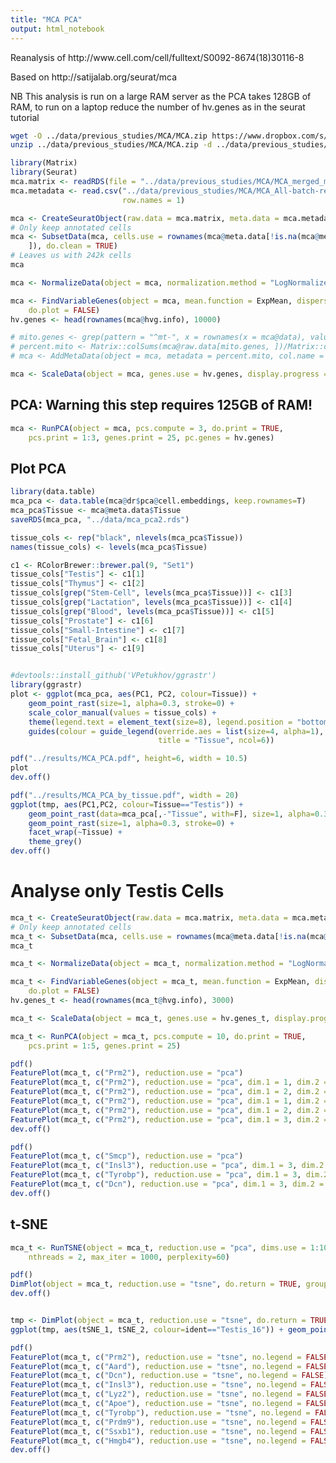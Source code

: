```yaml
---
title: "MCA PCA"
output: html_notebook
---
```


Reanalysis of http://www.cell.com/cell/fulltext/S0092-8674(18)30116-8

Based on http://satijalab.org/seurat/mca

NB This analysis is run on a large RAM server as the PCA takes 128GB of RAM, to run on a laptop reduce the number of hv.genes as in the seurat tutorial

```bash
wget -O ../data/previous_studies/MCA/MCA.zip https://www.dropbox.com/s/dl/8d8t4od38oojs6i/MCA.zip
unzip ../data/previous_studies/MCA/MCA.zip -d ../data/previous_studies/
```


```r
library(Matrix)
library(Seurat)
mca.matrix <- readRDS(file = "../data/previous_studies/MCA/MCA_merged_mat.rds")
mca.metadata <- read.csv("../data/previous_studies/MCA/MCA_All-batch-removed-assignments.csv",
                         row.names = 1)

mca <- CreateSeuratObject(raw.data = mca.matrix, meta.data = mca.metadata, project = "MouseCellAtlas")
# Only keep annotated cells
mca <- SubsetData(mca, cells.use = rownames(mca@meta.data[!is.na(mca@meta.data$ClusterID), 
    ]), do.clean = TRUE)
# Leaves us with 242k cells
mca
```

```r
mca <- NormalizeData(object = mca, normalization.method = "LogNormalize", scale.factor = 10000)

mca <- FindVariableGenes(object = mca, mean.function = ExpMean, dispersion.function = LogVMR, 
    do.plot = FALSE)
hv.genes <- head(rownames(mca@hvg.info), 10000)
```

```r
# mito.genes <- grep(pattern = "^mt-", x = rownames(x = mca@data), value = TRUE)
# percent.mito <- Matrix::colSums(mca@raw.data[mito.genes, ])/Matrix::colSums(mca@raw.data)
# mca <- AddMetaData(object = mca, metadata = percent.mito, col.name = "percent.mito")

mca <- ScaleData(object = mca, genes.use = hv.genes, display.progress = TRUE)
```

## PCA: Warning this step requires 125GB of RAM!

```r
mca <- RunPCA(object = mca, pcs.compute = 3, do.print = TRUE, 
    pcs.print = 1:3, genes.print = 25, pc.genes = hv.genes)
```

## Plot PCA

```r

library(data.table)
mca_pca <- data.table(mca@dr$pca@cell.embeddings, keep.rownames=T)
mca_pca$Tissue <- mca@meta.data$Tissue
saveRDS(mca_pca, "../data/mca_pca2.rds")

tissue_cols <- rep("black", nlevels(mca_pca$Tissue))
names(tissue_cols) <- levels(mca_pca$Tissue)

c1 <- RColorBrewer::brewer.pal(9, "Set1")
tissue_cols["Testis"] <- c1[1]
tissue_cols["Thymus"] <- c1[2]
tissue_cols[grep("Stem-Cell", levels(mca_pca$Tissue))] <- c1[3]
tissue_cols[grep("Lactation", levels(mca_pca$Tissue))] <- c1[4]
tissue_cols[grep("Blood", levels(mca_pca$Tissue))] <- c1[5]
tissue_cols["Prostate"] <- c1[6]
tissue_cols["Small-Intestine"] <- c1[7]
tissue_cols["Fetal_Brain"] <- c1[8]
tissue_cols["Uterus"] <- c1[9]


#devtools::install_github('VPetukhov/ggrastr')
library(ggrastr)
plot <- ggplot(mca_pca, aes(PC1, PC2, colour=Tissue)) +
    geom_point_rast(size=1, alpha=0.3, stroke=0) +
    scale_color_manual(values = tissue_cols) +
    theme(legend.text = element_text(size=8), legend.position = "bottom") +
    guides(colour = guide_legend(override.aes = list(size=4, alpha=1),
                                 title = "Tissue", ncol=6))

pdf("../results/MCA_PCA.pdf", height=6, width = 10.5)
plot
dev.off()

pdf("../results/MCA_PCA_by_tissue.pdf", width = 20)
ggplot(tmp, aes(PC1,PC2, colour=Tissue=="Testis")) +
    geom_point_rast(data=mca_pca[,-"Tissue", with=F], size=1, alpha=0.3, stroke=0, colour="grey") +
    geom_point_rast(size=1, alpha=0.3, stroke=0) +
    facet_wrap(~Tissue) +
    theme_grey()
dev.off()
```


# Analyse only Testis Cells

```r

mca_t <- CreateSeuratObject(raw.data = mca.matrix, meta.data = mca.metadata, project = "MouseCellAtlas")
# Only keep annotated cells
mca_t <- SubsetData(mca, cells.use = rownames(mca@meta.data[!is.na(mca@meta.data$ClusterID),][mca@meta.data$Tissue=="Testis",]), do.clean = TRUE)
mca_t

mca_t <- NormalizeData(object = mca_t, normalization.method = "LogNormalize", scale.factor = 10000)

mca_t <- FindVariableGenes(object = mca_t, mean.function = ExpMean, dispersion.function = LogVMR, 
    do.plot = FALSE)
hv.genes_t <- head(rownames(mca_t@hvg.info), 3000)

mca_t <- ScaleData(object = mca_t, genes.use = hv.genes_t, display.progress = TRUE, do.par = FALSE, num.cores = 2)

mca_t <- RunPCA(object = mca_t, pcs.compute = 10, do.print = TRUE, 
    pcs.print = 1:5, genes.print = 25)

pdf()
FeaturePlot(mca_t, c("Prm2"), reduction.use = "pca")
FeaturePlot(mca_t, c("Prm2"), reduction.use = "pca", dim.1 = 1, dim.2 = 2)
FeaturePlot(mca_t, c("Prm2"), reduction.use = "pca", dim.1 = 2, dim.2 = 3)
FeaturePlot(mca_t, c("Prm2"), reduction.use = "pca", dim.1 = 1, dim.2 = 4)
FeaturePlot(mca_t, c("Prm2"), reduction.use = "pca", dim.1 = 2, dim.2 = 4)
FeaturePlot(mca_t, c("Prm2"), reduction.use = "pca", dim.1 = 3, dim.2 = 4)
dev.off()

pdf()
FeaturePlot(mca_t, c("Smcp"), reduction.use = "pca")
FeaturePlot(mca_t, c("Insl3"), reduction.use = "pca", dim.1 = 3, dim.2 = 4)
FeaturePlot(mca_t, c("Tyrobp"), reduction.use = "pca", dim.1 = 3, dim.2 = 4)
FeaturePlot(mca_t, c("Dcn"), reduction.use = "pca", dim.1 = 3, dim.2 = 4)
dev.off()


```

## t-SNE

```r
mca_t <- RunTSNE(object = mca_t, reduction.use = "pca", dims.use = 1:10,
    nthreads = 2, max_iter = 1000, perplexity=60)

pdf()
DimPlot(object = mca_t, reduction.use = "tsne", do.return = TRUE, group.by ="ClusterID", pt.size = 0.5) + ggtitle("Cluster ID") + scale_color_manual(values = c(RColorBrewer::brewer.pal(9, "Set1"), RColorBrewer::brewer.pal(8, "Set2"),"black","red"))
dev.off()


tmp <- DimPlot(object = mca_t, reduction.use = "tsne", do.return = TRUE, group.by ="ClusterID")$data
ggplot(tmp, aes(tSNE_1, tSNE_2, colour=ident=="Testis_16")) + geom_point()

pdf()
FeaturePlot(mca_t, c("Prm2"), reduction.use = "tsne", no.legend = FALSE)
FeaturePlot(mca_t, c("Aard"), reduction.use = "tsne", no.legend = FALSE)
FeaturePlot(mca_t, c("Dcn"), reduction.use = "tsne", no.legend = FALSE)
FeaturePlot(mca_t, c("Insl3"), reduction.use = "tsne", no.legend = FALSE)
FeaturePlot(mca_t, c("Lyz2"), reduction.use = "tsne", no.legend = FALSE)
FeaturePlot(mca_t, c("Apoe"), reduction.use = "tsne", no.legend = FALSE)
FeaturePlot(mca_t, c("Tyrobp"), reduction.use = "tsne", no.legend = FALSE)
FeaturePlot(mca_t, c("Prdm9"), reduction.use = "tsne", no.legend = FALSE)
FeaturePlot(mca_t, c("Ssxb1"), reduction.use = "tsne", no.legend = FALSE)
FeaturePlot(mca_t, c("Hmgb4"), reduction.use = "tsne", no.legend = FALSE)
dev.off()
```


